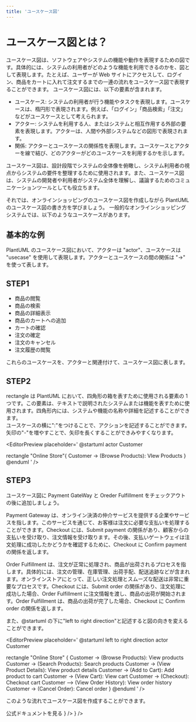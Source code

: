 ```yaml
---
title: 'ユースケース図'
---
```


# ユースケース図とは？

ユースケース図は、ソフトウェアやシステムの機能や動作を表現するための図です。具体的には、システムの利用者がどのような機能を利用できるのかを、図として表現します。たとえば、ユーザーが Web サイトにアクセスして、ログイン、商品をカートに入れて注文するまでの一連の流れをユースケース図で表現することができます。
ユースケース図には、以下の要素が含まれます。

- ユースケース: システムの利用者が行う機能やタスクを表現します。ユースケースは、楕円形で表現されます。例えば、「ログイン」「商品検索」「注文」などがユースケースとして考えられます。
- アクター: システムを利用する人、またはシステムと相互作用する外部の要素を表現します。アクターは、人間や外部システムなどの図形で表現されます。
- 関係: アクターとユースケースの関係性を表現します。ユースケースとアクターを線で結び、どのアクターがどのユースケースを利用するかを示します。

ユースケース図は、設計段階でシステムの全体像を俯瞰し、システム利用者の視点からシステムの要件を整理するために使用されます。また、ユースケース図は、システムの開発者や利用者がシステム全体を理解し、議論するためのコミュニケーションツールとしても役立ちます。

それでは、オンラインショッピングのユースケース図を作成しながら PlantUML のユースケース図の書き方を学びましょう。
一般的なオンラインショッピングシステムでは、以下のようなユースケースがあります。

<CustomBox position="center">
<UmlPic umlText='
left to right direction

actor Customer

rectangle "Online Store" {
Customer -> (Browse Products): View products
Customer -> (Search Products): Search products
Customer -> (View Product Details): View product details
Customer -> (Add to Cart): Add product to cart
Customer -> (View Cart): View cart
Customer -> (Checkout): Checkout cart
Customer --> (View Order History): View order history
(Checkout) --> (Payment Gateway): Submit payment
(Payment Gateway) --> (Checkout): Confirm payment
(Checkout) --> (Order Fulfillment): Submit order
(Order Fulfillment) --> (Checkout): Confirm order
Customer -> (Cancel Order): Cancel order
}
@enduml'
/>

</CustomBox>

## 基本的な例

PlantUML のユースケース図において、アクターは "actor"、ユースケースは "usecase" を使用して表現します。アクターとユースケースの間の関係は "->" を使って表します。

<EditorPreview
  placeholder='
@startuml
actor User
usecase (View Products)
User -> (View Products)
@enduml
'
/>

## STEP1

- 商品の閲覧
- 商品の検索
- 商品の詳細表示
- 商品のカートへの追加
- カートの確認
- 注文の確定
- 注文のキャンセル
- 注文履歴の閲覧

これらのユースケースを、アクターと関連付けて、ユースケース図に表します。

## STEP2

rectangle は PlantUML において、四角形の箱を表すために使用される要素の 1 つです。この要素は、テキストで説明されたシステムまたは機能を表すために使用されます。四角形内には、システムや機能の名称や詳細を記述することができます。  
ユースケースの横に":"をつけることで、アクションを記述することができます。
矢印の"-"を増やすことで、矢印を長くすることができみやすくなります。

<EditorPreview
  placeholder='
@startuml
actor Customer

rectangle "Online Store"{
Customer -> (Browse Products): VIew Products
}
@enduml
'
/>

## STEP3

ユースケース図に Payment GateWay と Oreder Fulfillment をチェックアウトの後に追加しましょう。

Payment Gateway は、オンライン決済の仲介サービスを提供する企業やサービスを指します。このサービスを通じて、お客様は注文に必要な支払いを処理することができます。Checkout には、Submit payment の関係があり、顧客からの支払いを受け取り、注文情報を受け取ります。その後、支払いゲートウェイは注文処理に成功したかどうかを確認するために、Checkout に Confirm payment の関係を返します。

Order Fulfillment は、注文が正常に処理され、商品が出荷されるプロセスを指します。具体的には、注文の管理、在庫管理、出荷手配、配送追跡などが含まれます。オンラインストアにとって、正しい注文処理とスムーズな配送は非常に重要なプロセスです。Checkout には、Submit order の関係があり、注文処理に成功した場合、Order Fulfillment に注文情報を渡し、商品の出荷が開始されます。Order Fulfillment は、商品の出荷が完了した場合、Checkout に Confirm order の関係を返します。

また、@startuml の下に"left to right direction"と記述すると図の向きを変えることができます。

<EditorPreview placeholder='
@startuml
left to right direction
actor Customer

rectangle "Online Store" {
Customer -> (Browse Products): View products
Customer -> (Search Products): Search products
Customer -> (View Product Details): View product details
Customer -> (Add to Cart): Add product to cart
Customer -> (View Cart): View cart
Customer -> (Checkout): Checkout cart
Customer --> (View Order History): View order history
Customer -> (Cancel Order): Cancel order
}
@enduml
'
/>

このような流れでユースケース図を作成することができます。

<CustomBox position='center' direction='column'>
  <ProblemList />
</CustomBox>

<Link href='https://plantuml.com/ja/use-case-diagram'>公式ドキュメントを見る</Link>

<CustomBox>
  <IconButton
    text='Prev シーケンス図'
    link='/learn/シーケンス図'
    startIcon={<ArrowBackIosIcon />}
  />
  <IconButton
    text='Next アクティビティ図'
    link='/learn/アクティビティ図'
    endIcon={<ArrowForwardIosIcon />}
  />
</CustomBox>
